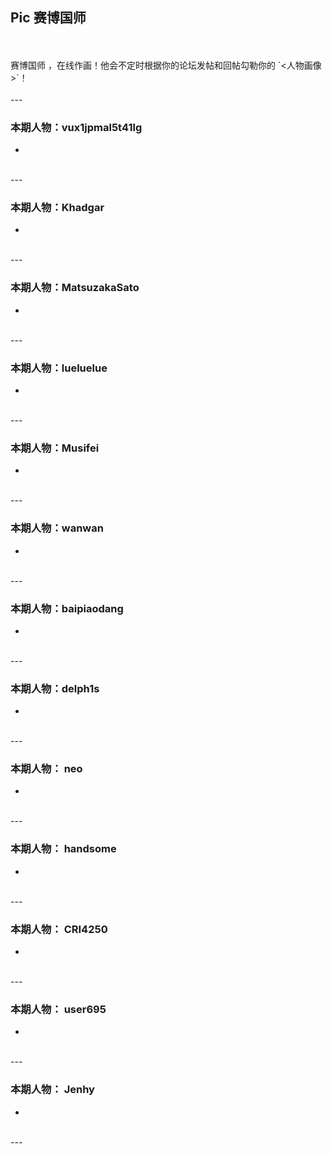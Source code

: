 
## Pic 赛博国师
<br />
<br />
赛博国师 <LinuxdoUserLink linuxdoUsername="King-Huiwen-of-Qin"/>，在线作画！他会不定时根据你的论坛发帖和回帖勾勒你的 `<人物画像>`！
<br />
<br />
---

### 本期人物：vux1jpmal5t41lg <LinuxdoUserLink linuxdoUsername="vux1jpmal5t41lg"/>
- <LinuxdoTopicLink linuxdoTopicId="102770"/>
<br />
---


### 本期人物：Khadgar <LinuxdoUserLink linuxdoUsername="Khadgar"/>
- <LinuxdoTopicLink linuxdoTopicId="101581"/>
<br />
---


### 本期人物：MatsuzakaSato <LinuxdoUserLink linuxdoUsername="MatsuzakaSato"/>
- <LinuxdoTopicLink linuxdoTopicId="105446"/>
<br />
---


### 本期人物：lueluelue <LinuxdoUserLink linuxdoUsername="lueluelue"/>
- <LinuxdoTopicLink linuxdoTopicId="101629"/>
<br />
---


### 本期人物：Musifei <LinuxdoUserLink linuxdoUsername="musifei"/>
- <LinuxdoTopicLink linuxdoTopicId="103874"/>
<br />
---


### 本期人物：wanwan <LinuxdoUserLink linuxdoUsername="wanwan"/>
- <LinuxdoTopicLink linuxdoTopicId="102776"/>
<br />
---


### 本期人物：baipiaodang <LinuxdoUserLink linuxdoUsername="baipiaodang"/>
- <LinuxdoTopicLink linuxdoTopicId="102978"/>
<br />
---


### 本期人物：delph1s <LinuxdoUserLink linuxdoUsername="delph1s"/>
- <LinuxdoTopicLink linuxdoTopicId="102789"/>
<br />
---


### 本期人物： neo <LinuxdoUserLink linuxdoUsername="neo"/>
- <LinuxdoTopicLink linuxdoTopicId="101693"/>
<br />
---

### 本期人物： handsome <LinuxdoUserLink linuxdoUsername="handsome"/>
- <LinuxdoTopicLink linuxdoTopicId="101593"/>
<br />
---

### 本期人物： CRI4250 <LinuxdoUserLink linuxdoUsername="CRI4250"/>
- <LinuxdoTopicLink linuxdoTopicId="185969"/>
<br />
---

### 本期人物： user695 <LinuxdoUserLink linuxdoUsername="user695"/>
- <LinuxdoTopicLink linuxdoTopicId="185969"/>
<br />
---

### 本期人物： Jenhy <LinuxdoUserLink linuxdoUsername="Jenhy"/>
- <LinuxdoTopicLink linuxdoTopicId="185969"/>
<br />
---
